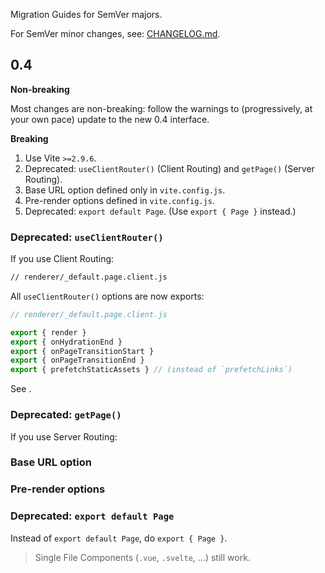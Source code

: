 
Migration Guides for SemVer majors.

For SemVer minor changes, see: [CHANGELOG.md](https://github.com/brillout/vite-plugin-ssr/blob/master/CHANGELOG.md).

## 0.4

**Non-breaking**

Most changes are non-breaking: follow the warnings to (progressively, at your own pace) update to the new 0.4 interface.

**Breaking**

 1. Use Vite `>=2.9.6`.
 1. Deprecated: `useClientRouter()` (Client Routing) and `getPage()` (Server Routing).
 1. Base URL option defined only in `vite.config.js`.
 1. Pre-render options defined in `vite.config.js`.
 1. Deprecated: `export default Page`. (Use `export { Page }` instead.)

### Deprecated: `useClientRouter()`

If you use Client Routing:

```diff
// renderer/_default.page.client.js

```

All `useClientRouter()` options are now exports:

```js
// renderer/_default.page.client.js

export { render }
export { onHydrationEnd }
export { onPageTransitionStart }
export { onPageTransitionEnd }
export { prefetchStaticAssets } // (instead of `prefetchLinks`)
```

See <Link href="/.page.client.js" />.

### Deprecated: `getPage()`

If you use Server Routing:

### Base URL option

### Pre-render options

### Deprecated: `export default Page`

Instead of `export default Page`, do `export { Page }`.

> Single File Components (`.vue`, `.svelte`, ...) still work.

